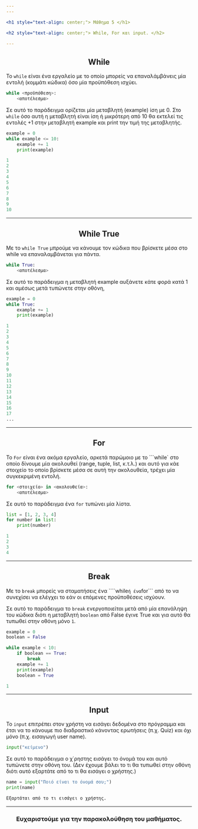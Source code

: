 ```yaml
---
---

<h1 style="text-align: center;"> Μάθημα 5 </h1>

<h2 style="text-align: center;"> While, For και input. </h2>

---
```


<h2 style="text-align: center;"> While </h2>

To ```while``` είναι ένα εργαλείο με το οποίο μπορείς να επαναλάμβάνεις μία εντολή (κομμάτι κώδικα) όσο μία προϋπόθεση ισχύει.

```python
while <προϋπόθεση>:
    <αποτέλεσμα>
```

Σε αυτό το παράδειγμα ορίζεται μία μεταβλητή (example) ίση με 0. Στο ```while``` όσο αυτή η μεταβλητή είναι ίση ή μικρότερη από 10 θα εκτελεί τις εντολές +1 στην μεταβλητή example και print την τιμή της μεταβλητής.

```python
example = 0
while example <= 10:
    example += 1
    print(example)

1
2
3
4
5
6
7
8
9
10
```

---

<h2 style="text-align: center;"> While True </h2>

Με το ```while True``` μπρούμε να κάνουμε τον κώδικα που βρίσκετε μέσα στο while να επαναλαμβάνεται για πάντα.

```python
while True:
    <αποτέλεσμα>
```

Σε αυτό το παράδειγμα η μεταβλητή example αυξάνετε κάτε φορά κατά 1 και αμέσως μετά τυπώνετε στην οθόνη,

```python
example = 0
while True:
    example += 1
    print(example)

1
2
3
4
5
6
7
8
9
10
11
12
13
14
15
16
17
...

```

---

<h2 style="text-align: center;"> For </h2>

To ```For``` είναι ένα ακόμα εργαλείο, αρκετά παρώμοιο με το ```while` στο οποίο δίνουμε μία ακολουθεί (range, tuple, list, κ.τ.λ.) και αυτό για κάε στοιχείο το οποίο βρίσκετε μέσα σε αυτή την ακολουθεία, τρέχει μία συγκεκριμένη εντολή.

```python
for <στοιχείο> in <ακολουθεία>:
    <αποτέλεσμα>
```

Σε αυτό το παράδειγμα ένα ```for``` τυπώνει μία λίστα.
```python
list = [1, 2, 3, 4]
for number in list:
    print(number)

1
2
3
4
```

---

<h2 style="text-align: center;"> Break </h2>

Με το ```break``` μπορείς να σταματήσεις ένα ````while``` ή ένα ```for``` από το να συνεχίσει να ελέγχει το εάν οι επόμενες προϋποθέσεις ισχύουν.

Σε αυτό το παράδειγμα το ```break``` ενεργοποιείται μετά από μία επανάληψη του κώδικα διότι η μεταβλητή ```boolean``` από False έγινε True και για αυτό θα τυπωθεί στην οθόνη μόνο ```1```.

```python
example = 0
boolean = False

while example < 10:
    if boolean == True:
        break
    example += 1
    print(example)
    boolean = True

1
```

---

<h2 style="text-align: center;"> Input </h2>

Το ```input``` επιτρέπει στον χρήστη να εισάγει δεδομένα στο πρόγραμμα και έτσι να το κάνουμε πιο διαδραστικό κάνοντας ερωτήσεις (π.χ. Quiz) και όχι μόνο (π.χ. εισαγωγή user name).

```python
input("κείμενο")
```

Σε αυτό το παράδειγμα ο χ΄ρηστης εισάγει το όνομά του και αυτό τυπώνετε στην οθόνη του. (Δεν έχουμε βάλει το τι θα τυπωθεί στην οθόνη διότι αυτό εξαρτάτε από το τι θα εισάγει ο χρήστης.)

```python
name = input("Ποιό είναι το όνομά σου;")
print(name)

Εξαρτάται από το τι εισάγει ο χρήστης.
```

---

<h3 style="text-align: center;"> Ευχαριστούμε για την παρακολούθηση του μαθήματος. </h3>
